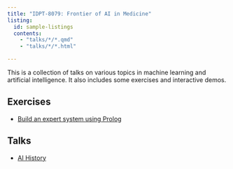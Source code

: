 ```yaml
---
title: "IDPT-8079: Frontier of AI in Medicine"
listing:
  id: sample-listings
  contents: 
    - "talks/*/*.qmd"
    - "talks/*/*.html"

---
```


This is a collection of talks on various topics in machine learning and artificial intelligence. It also includes some exercises and interactive demos.

## Exercises

- [Build an expert system using Prolog](exercises/aom-expert-system/play-with-prolog.qmd)

## Talks

- [AI History](talks/ai-history/index.qmd)

